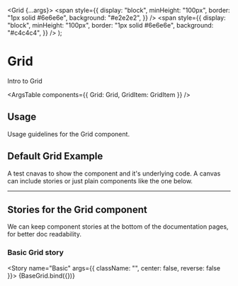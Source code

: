 
  <Grid {...args}>
    <GridItem size={3}>
      <span
        style={{
          display: "block",
          minHeight: "100px",
          border: "1px solid #6e6e6e",
          background: "#e2e2e2",
        }}
      />
    </GridItem>
    <GridItem size={3}>
      <span
        style={{
          display: "block",
          minHeight: "100px",
          border: "1px solid #6e6e6e",
          background: "#c4c4c4",
        }}
      />
    </GridItem>
  </Grid>
);

[todo - find out what we do with subcomponents ]: :
[todo - how to dynamically add griditem to a grid story]: :

<Meta title="Layout/Grid" component={Grid} subcomponents={GridItem} />

# Grid

Intro to Grid

<ArgsTable components={{ Grid: Grid, GridItem: GridItem }} />

## Usage

Usage guidelines for the Grid component.

## Default Grid Example

A test cnavas to show the component and it's underlying code.
A canvas can include stories or just plain components like the one below.

<Canvas>
  <BaseGrid />
</Canvas>

<hr />

## Stories for the Grid component

We can keep component stories at the bottom of the documentation pages, for better doc readability.

### Basic Grid story

<Story name="Basic" args={{ className: "", center: false, reverse: false }}>
  {BaseGrid.bind({})}
</Story>
